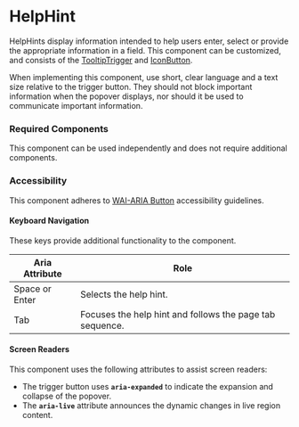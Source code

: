 
<Meta title="Components/HelpHint/HelpHint" />

# HelpHint

HelpHints display information intended to help users enter, select or provide the appropriate information in a field. This component can be customized, and consists of the [TooltipTrigger](./?path=/docs/components-tooltiptrigger--default) and [IconButton](./?path=/docs/components-iconbutton--default).

When implementing this component, use short, clear language and a text size relative to the trigger button. They should not block important information when the popover displays, nor should it be used to communicate important information.

### Required Components

This component can be used independently and does not require additional components.

### Accessibility
This component adheres to [WAI-ARIA Button](https://www.w3.org/TR/wai-aria-practices-1.1/examples/button/button.html) accessibility guidelines.

#### Keyboard Navigation

These keys provide additional functionality to the component. 

| Aria Attribute | Role |
| ---- | ---- |
| Space or Enter | Selects the help hint. |
| Tab | Focuses the help hint and follows the page tab sequence. |

#### Screen Readers

This component uses the following attributes to assist screen readers:
- The trigger button uses **`aria-expanded`** to indicate the expansion and collapse of the popover.
- The **`aria-live`** attribute announces the dynamic changes in live region content.

